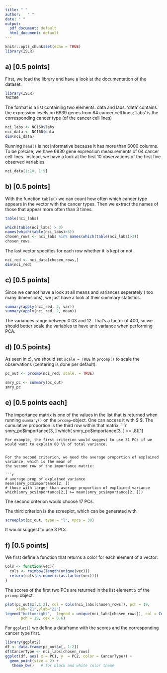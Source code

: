 ---
title: " "
author:   " "
date: " "
output:  
  pdf_document: default
  html_document: default
---

```{r setup, include=FALSE}
knitr::opts_chunk$set(echo = TRUE)
library(ISLR)
```

## a) [0.5 points]
First, we load the library and have a look at the documentation of the dataset.
```{r, echo = FALSE}
library(ISLR)
?NCI60
```

 The format is a list containing two elements: data and labs.
 'data' contains the expression levels on 6839 genes from 64 cancer cell lines; 
 'labs' is the corresponding cancer type (of the cancer cell lines)

```{r}
nci_labs <- NCI60$labs
nci_data <- NCI60$data
dim(nci_data)
```

Running $\texttt{head()}$ is not informative because it has more than 6000 columns. 
To be precise, we have 6830 gene expression measurements of 64 cancer cell lines.
Instead, we have a look at the first 10 observations of the first five observed variables.
```{r}
nci_data[1:10, 1:5]
```


## b) [0.5 points]
With the function $\texttt{table()}$ we can count how often which cancer type appears in the 
vector with the cancer types. Then we extract the names of those that appear more often than 3 times. 

```{r}
table(nci_labs)

which(table(nci_labs) > 3)        
names(which(table(nci_labs)>3))
chosen_rows <- nci_labs %in% names(which(table(nci_labs)>3))   
chosen_rows  
```
The last vector specifies for each row whether it is kept or not.
```{r}
nci_red <- nci_data[chosen_rows,]
dim(nci_red)
```


## c) [0.5 points]

Since we cannot have a look at all means and variances seperately ( too many dimensions), 
we just have a look at their summary statistics.
```{r}
summary(apply(nci_red, 2, var))
summary(apply(nci_red, 2, mean))
```


The variances range between 0.03 and 12. That's a factor of 400, so 
we should better scale the variables to have unit variance when performing PCA.

## d)  [0.5 points]
As seen in c), we should set $\texttt{scale = TRUE}$ in $\texttt{prcomp()}$
to scale the observations (centering is done per default).

```{r}
pc_out <- prcomp(nci_red, scale. = TRUE)

smry_pc <- summary(pc_out)
smry_pc
```

## e) [0.5 points each]
The importance matrix is one of the values in the list that is returned when running 
$\texttt{summary()}$ on the $\texttt{prcomp}$-object. One can access it with $ \texttt{smry_pc\$importance}$.
The cumulative proportion is the third row within that matrix. 
```{r}
smry_pc$importance[3, ]
which( smry_pc$importance[3, ] >= .8)[1]

```
For example, the first criterion would suggest to use 31 PCs if we would want to explain 80 \% of total variance.


For the second criterion, we need the average proportion of explained variance, which is the mean of
the second row of the importance matrix: 

```{r}
# average prop of explained variance
mean(smry_pc$importance[2, ])
# those with larger than average proportion of explained variance
which(smry_pc$importance[2,] >= mean(smry_pc$importance[2, ]))

```

The second criterion would choose 17 PCs.

The third criterion is the screeplot, which can be generated with

```{r}
screeplot(pc_out, type = "l", npcs = 30)
```

It would suggest to use 3 PCs. 

## f) [0.5 points]
We first define a function that returns a color for each element of a vector: 

```{r}
Cols <- function(vec){
  cols <- rainbow(length(unique(vec)))
  return(cols[as.numeric(as.factor(vec))]) 
}
```

The scores of the first two PCs are returned in the list element $x$ of the $\texttt{prcomp}$ object. 
```{r, fig.dim = c(6,4)}
plot(pc_out$x[,1:2], col = Cols(nci_labs[chosen_rows]), pch = 19,
     xlab="Z1",ylab="Z2")
legend("bottomright",  legend = unique(nci_labs[chosen_rows]), col = Cols(unique(nci_labs[chosen_rows])), 
       pch = 19, cex = 0.6)

```

For $\texttt{ggplot()}$ we define a dataframe with the scores and the corresponding cancer type first.

```{r, fig.dim=c(6,4)}
library(ggplot2)
df <- data.frame(pc_out$x[, 1:2])
df$CancerType <- nci_labs[chosen_rows]
ggplot(df, aes( x = PC1, y  = PC2, color = CancerType)) +
  geom_point(size = 2) +
   theme_bw()   # for black and white color theme
```





